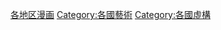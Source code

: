 {{Commons category|Comics by country}}
{{Categories by country|nocat}}

[[Category:各地区漫画|]]
[[Category:各國藝術|Category:各國藝術]]
[[Category:各國虛構|Category:各國虛構]]